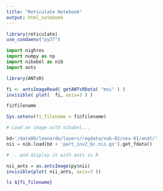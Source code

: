 ```yaml
---
title: "Reticulate Notebook"
output: html_notebook
---
```


```r
library(reticulate)
use_condaenv("py37")

```


```python
import nighres
import numpy as np
import nibabel as nib
import ants

```


```r
library(ANTsR)

fi <- antsImageRead( getANTsRData( "mni" ) )
invisible( plot(  fi, axis=3 ) )

fi@filename

Sys.setenv(fi_filename = fi@filename)
```

```python

# Load an image with nibabel...

bd='/data00/leonardo/layers/regdata/sub-02/ses-01/anat/'
nii = nib.load(bd + 'part_inv2_bc.nii.gz').get_fdata()


```


```r

# ...and display it with ants in R

nii_ants = as.antsImage(py$nii)
invisible(plot( nii_ants, axis=3 ))

```


```bash
ls ${fi_filename}
```


